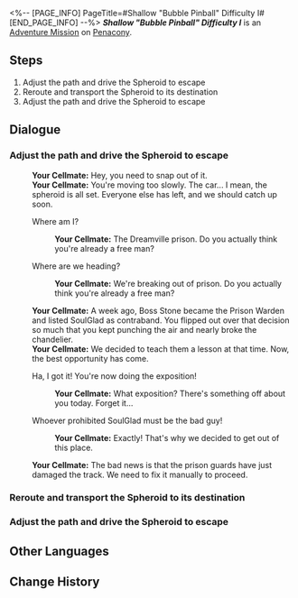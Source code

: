 <%-- [PAGE_INFO]
PageTitle=#Shallow "Bubble Pinball" Difficulty I#
[END_PAGE_INFO] --%>
{{Stub|Dialogue.}}
{{Mission Infobox
|id            = 8020224
|title         = 
|image         = <!--Mission Shallow "Bubble Pinball" Difficulty I.png-->
|type          = Adventure
|event_name    = 
|chapter       = 
|requirements  = {{subst:void|<!--Unknown: {"Type":"Manual"}-->}}
|summary       = <!--official mission summary from Fate's Atlas-->
|characters    = Trailblazer; Your Cellmate
|startLocation = [[Penacony]] - [[Shallow "Bubble Pinball" Difficulty I]]
|world         = Penacony
|area          = Shallow "Bubble Pinball" Difficulty I
|prev          = 
|next          = 
|rewards       = 
}}
'''''Shallow "Bubble Pinball" Difficulty I''''' is an [[Adventure Mission]] on [[Penacony]].

==Steps==
# Adjust the path and drive the Spheroid to escape
# Reroute and transport the Spheroid to its destination
# Adjust the path and drive the Spheroid to escape

<!--
==Gameplay Notes==

--><!--
==Trial Character==

-->
==Dialogue==
{{Stub Dialogue}}

===Adjust the path and drive the Spheroid to escape{{subst:void|<!--802022401-->}}===
{{Dialogue Start}}
:{{tx}}
:'''Your Cellmate:''' Hey, you need to snap out of it.
:'''Your Cellmate:''' You're moving too slowly. The car... I mean, the spheroid is all set. Everyone else has left, and we should catch up soon.
:{{DIcon|Arrow}} Where am I?
::'''Your Cellmate:''' The Dreamville prison. Do you actually think you're already a free man?
:{{DIcon|Arrow}} Where are we heading?
::'''Your Cellmate:''' We're breaking out of prison. Do you actually think you're already a free man?
:'''Your Cellmate:''' A week ago, Boss Stone became the Prison Warden and listed SoulGlad as contraband. You flipped out over that decision so much that you kept punching the air and nearly broke the chandelier.
:'''Your Cellmate:''' We decided to teach them a lesson at that time. Now, the best opportunity has come.
:{{DIcon|Arrow}} Ha, I got it! You're now doing the exposition!
::'''Your Cellmate:''' What exposition? There's something off about you today. Forget it...
:{{DIcon|Arrow}} Whoever prohibited SoulGlad must be the bad guy!
::'''Your Cellmate:''' Exactly! That's why we decided to get out of this place.
:'''Your Cellmate:''' The bad news is that the prison guards have just damaged the track. We need to fix it manually to proceed.
:{{tx}}
{{Dialogue End}}

===Reroute and transport the Spheroid to its destination{{subst:void|<!--802022403-->}}===
{{Mission Description|type=adventure|location=Shallow "Bubble Pinball" Difficulty I|update|The wardens have destroyed the Spheroid lane. You have to manually reroute the course to repair the lanes and reconnect the various prison blocks.}}
{{Dialogue Start}}

{{Dialogue End}}

===Adjust the path and drive the Spheroid to escape{{subst:void|<!--802022402-->}}===
{{Mission Description|type=adventure|location=Shallow "Bubble Pinball" Difficulty I|update|You did it! It's time to hug your cellmate and rejoice in the fact that you survived.}}
{{Dialogue Start}}

{{Dialogue End}}

==Other Languages==
{{Other Languages
|en   = Shallow "Bubble Pinball" Difficulty I
|zhs  = 浅层「气泡弹珠」难度I
|zht  = 淺層「氣泡彈珠」難度I
|ja   = 表層夢境「バブルピンボール」難易度I
|ko   = 얕은 층 「버블 핀볼」 난이도 I
|es   = Burbupinball superficial, dificultad&nbsp;I
|fr   = Surface&nbsp;: «&nbsp;Flipper à bulles&nbsp;» difficulté&nbsp;I
|ru   = Верхний мир: Сферомёт I
|th   = "พินบอลหรรษา" ชั้นตื้น ระดับความยาก I
|vi   = "Bi Bong Bóng" Tầng Cạn - Độ Khó I
|de   = Seicht „Flipperkugel“ Schwierigkeitsgrad I
|id   = "Pinball Gelembung" yang Dangkal: Tingkat Kesulitan I
|pt   = "Pinball de Bolha" Raso Dificuldade I
}}

==Change History==
{{Change History|2.0}}
